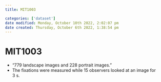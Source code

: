 ```yaml
---
title: MIT1003

categories: ['dataset']
date modified: Monday, October 10th 2022, 2:02:07 pm
date created: Thursday, October 6th 2022, 1:38:54 pm
---
```


# MIT1003
- "779 landscape images and 228 portrait images."
- The fixations were measured while 15 observers looked at an image for 3 s.



